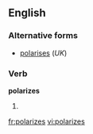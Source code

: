 ==English==

===Alternative forms===
*[[polarises]] (''UK'')

===Verb===
'''polarizes'''

# {{third-person singular of|[[polarize]]}}

[[fr:polarizes]]
[[vi:polarizes]]